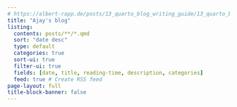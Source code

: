 ```yaml
---
# https://albert-rapp.de/posts/13_quarto_blog_writing_guide/13_quarto_blog_writing_guide.html#listing-pages-including-rss-feeds
title: "Ajay's blog"
listing:
  contents: posts/**/*.qmd
  sort: "date desc"
  type: default
  categories: true
  sort-ui: true
  filter-ui: true
  fields: [date, title, reading-time, description, categories]
  feed: true # Create RSS feed
page-layout: full
title-block-banner: false
---
```

